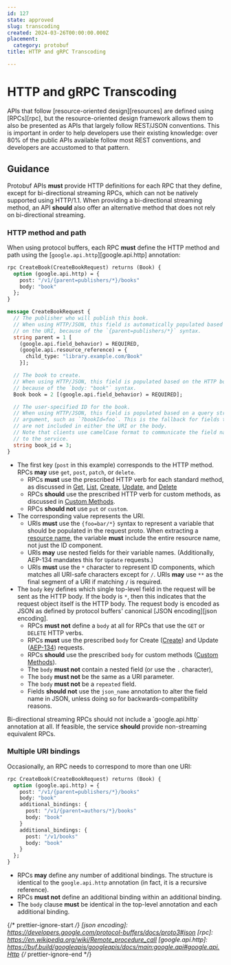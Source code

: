 ```yaml
---
id: 127
state: approved
slug: transcoding
created: 2024-03-26T00:00:00.000Z
placement:
  category: protobuf
title: HTTP and gRPC Transcoding

--- 
```


# HTTP and gRPC Transcoding

APIs that follow [resource-oriented design][resources] are defined using
[RPCs][rpc], but the resource-oriented design framework allows them to also be
presented as APIs that largely follow REST/JSON conventions. This is important
in order to help developers use their existing knowledge: over 80% of the
public APIs available follow most REST conventions, and developers are
accustomed to that pattern.

## Guidance

Protobuf APIs <b class="text-red-700">must</b> provide HTTP definitions for each RPC that they define, except
for bi-directional streaming RPCs, which can not be natively supported using
HTTP/1.1. When providing a bi-directional streaming method, an API <b class="text-yellow-700">should</b>
also offer an alternative method that does not rely on bi-directional
streaming.

### HTTP method and path

When using protocol buffers, each RPC <b class="text-red-700">must</b> define the HTTP method and path
using the [`google.api.http`][google.api.http] annotation:

```proto
rpc CreateBook(CreateBookRequest) returns (Book) {
  option (google.api.http) = {
    post: "/v1/{parent=publishers/*}/books"
    body: "book"
  };
}

message CreateBookRequest {
  // The publisher who will publish this book.
  // When using HTTP/JSON, this field is automatically populated based
  // on the URI, because of the `{parent=publishers/*}` syntax.
  string parent = 1 [
    (google.api.field_behavior) = REQUIRED,
    (google.api.resource_reference) = {
      child_type: "library.example.com/Book"
    }];

  // The book to create.
  // When using HTTP/JSON, this field is populated based on the HTTP body,
  // because of the `body: "book"` syntax.
  Book book = 2 [(google.api.field_behavior) = REQUIRED];

  // The user-specified ID for the book.
  // When using HTTP/JSON, this field is populated based on a query string
  // argument, such as `?bookId=foo`. This is the fallback for fields that
  // are not included in either the URI or the body.
  // Note that clients use camelCase format to communicate the field names
  // to the service.
  string book_id = 3;
}
```

- The first key (`post` in this example) corresponds to the HTTP method. RPCs
  <b class="text-green-700">may</b> use `get`, `post`, `patch`, or `delete`.
  - RPCs <b class="text-red-700">must</b> use the prescribed HTTP verb for each standard method, as
    discussed in [Get](/get), [List](/list), [Create](/create), [Update](/update), and
    [Delete](/delete)
  - RPCs <b class="text-yellow-700">should</b> use the prescribed HTTP verb for custom methods, as
    discussed in [Custom Methods](/custom-methods).
  - RPCs <b class="text-yellow-700">should not</b> use `put` or `custom`.
- The corresponding value represents the URI.
  - URIs <b class="text-red-700">must</b> use the `{foo=bar/*}` syntax to represent a variable that
    should be populated in the request proto. When extracting a [resource
    name](/resource-paths), the variable <b class="text-red-700">must</b> include the entire resource name, not
    just the ID component.
  - URIs <b class="text-green-700">may</b> use nested fields for their variable names. (Additionally,
    AEP-134 mandates this for `Update` requests.)
  - URIs <b class="text-red-700">must</b> use the `*` character to represent ID components, which
    matches all URI-safe characters except for `/`. URIs <b class="text-green-700">may</b> use `**` as
    the final segment of a URI if matching `/` is required.
- The `body` key defines which single top-level field in the request will be
  sent as the HTTP body. If the body is `*`, then this indicates that the
  request object itself is the HTTP body. The request body is encoded as JSON
  as defined by protocol buffers' canonical [JSON encoding][json encoding].
  - RPCs <b class="text-red-700">must not</b> define a `body` at all for RPCs that use the `GET` or
    `DELETE` HTTP verbs.
  - RPCs <b class="text-red-700">must</b> use the prescribed `body` for Create ([Create](/create)) and Update
    ([AEP-134](/update)) requests.
  - RPCs <b class="text-yellow-700">should</b> use the prescribed `body` for custom methods ([Custom Methods](custom-methods)).
  - The `body` <b class="text-red-700">must not</b> contain a nested field (or use the `.` character),
  - The `body` <b class="text-red-700">must not</b> be the same as a URI parameter.
  - The `body` <b class="text-red-700">must not</b> be a `repeated` field.
  - Fields <b class="text-yellow-700">should not</b> use the `json_name` annotation to alter the field
    name in JSON, unless doing so for backwards-compatibility reasons.

<Aside type="note" title="Note">
  Bi-directional streaming RPCs should not include a `google.api.http`
  annotation at all. If feasible, the service <b class="text-yellow-700">should</b> provide non-streaming
  equivalent RPCs.
</Aside>

### Multiple URI bindings

Occasionally, an RPC needs to correspond to more than one URI:

```proto
rpc CreateBook(CreateBookRequest) returns (Book) {
  option (google.api.http) = {
    post: "/v1/{parent=publishers/*}/books"
    body: "book"
    additional_bindings: {
      post: "/v1/{parent=authors/*}/books"
      body: "book"
    }
    additional_bindings: {
      post: "/v1/books"
      body: "book"
    }
  };
}
```

- RPCs <b class="text-green-700">may</b> define any number of additional bindings. The structure is
  identical to the `google.api.http` annotation (in fact, it is a recursive
  reference).
- RPCs <b class="text-red-700">must not</b> define an additional binding within an additional binding.
- The `body` clause <b class="text-red-700">must</b> be identical in the top-level annotation and each
  additional binding.

{/* prettier-ignore-start  */}
[json encoding]: https://developers.google.com/protocol-buffers/docs/proto3#json
[rpc]: https://en.wikipedia.org/wiki/Remote_procedure_call
[google.api.http]: https://buf.build/googleapis/googleapis/docs/main:google.api#google.api.Http
{/* prettier-ignore-end  */}
